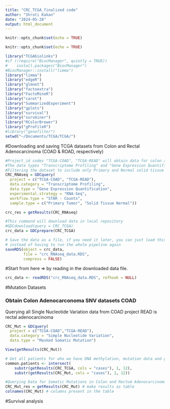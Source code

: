```yaml
---
title: "CRC_TCGA_finalized code"
author: "Shruti Kakan"
date: "2024-05-28"
output: html_document
---
```


```r
knitr::opts_chunk$set(echo = TRUE)

knitr::opts_chunk$set(echo = TRUE)

library("TCGAbiolinks")
#if (!require("BiocManager", quietly = TRUE))
#    install.packages("BiocManager")
#BiocManager::install("limma")
library("limma")
library("edgeR")
library("glmnet")
library("factoextra")
library("FactoMineR")
library("caret")
library("SummarizedExperiment")
library("gplots")
library("survival")
library("survminer")
library("RColorBrewer")
library("gProfileR")
#library("genefilter")
setwd("~/Documents/TCGA/TCGA/")
```

#Downloading and saving TCGA datasets from Colon and Rectal Adenocarcinoma (COAD & ROAD, respectively)

```r
#Project_id codes "TCGA-COAD", "TCGA-READ" will obtain data for colon and recatal adenocarcinoma.
#The data types "Transcriptome Profiling" and "Gene Expression Quantification" tables contain the patient specific clinical information.
#Filtering the dataset to include only Primary and Normal solid tissue types.
CRC_RNAseq = GDCquery(
  project = c("TCGA-COAD", "TCGA-READ"),
  data.category = "Transcriptome Profiling", 
  data.type = "Gene Expression Quantification",
  experimental.strategy = "RNA-Seq",
  workflow.type = "STAR - Counts",
  sample.type = c("Primary Tumor", "Solid Tissue Normal"))

crc_res = getResults(CRC_RNAseq) 

#This command will download data in local repository
#GDCdownload(query = CRC_TCGA)
crc_data = GDCprepare(CRC_TCGA)

# Save the data as a file, if you need it later, you can just load this file
# instead of having to run the whole pipeline again
saveRDS(object = crc_data,
        file = "crc_RNAseq_data.RDS",
        compress = FALSE)
```

#Start from here => by reading in the downloaded data file.
```r
crc_data <- readRDS("crc_RNAseq_data.RDS", refhook = NULL)
```

#Mutation Datasets

### Obtain Colon Adenocarconoma SNV datasets COAD
Querying all Single Nucleotide Variation data from COAD project
READ is rectal adenocarcinoma
```r
CRC_Mut = GDCquery(
  project = c("TCGA-COAD","TCGA-READ"),
  data.category = "Simple Nucleotide Variation",
  data.type = "Masked Somatic Mutation")

View(getResults(CRC_Mut))

# Get all patients for who we have DNA methylation, mutation data and gene expression data.
common.patients <- intersect(
    substr(getResults(CRC_TCGA, cols = "cases"), 1, 12),
    substr(getResults(CRC_Mut, cols = "cases"), 1, 12))

#Querying Data for Somatic Mutations in Colon and Rectum Adenocarcinoma
CRC_Mut_res = getResults(CRC_Mut) # make results as table
colnames(CRC_Mut) # columns present in the table


```

#Survival analysis
```r

```

